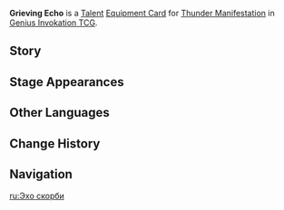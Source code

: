 {{Genius Invokation TCG Infobox
|id = 224021
|image = Grieving Echo Equipment Card.png
|type = Equipment Card
|group = Talent;Combat Action
|character = Thunder Manifestation
|skill = Strifeful Lightning
|effect = '''Combat Action''': When your active character is '''Thunder Manifestation''', equip this card.<br>After Thunder Manifestation equips this card, immediately use '''[[Strifeful Lightning]]''' once.<br>When '''Thunder Manifestation''', with this card equipped, is in play, when opponents with '''Lightning Rod''' attached take DMG: You draw 1 card (Once per Round)
|matching = 3 
|element = Electro
|source1 = Achieve victory within 5 Rounds in [[Genius Invokation TCG/Stage/Finnick/Lament of the Thunder Manifestation|Lament of the Thunder Manifestation]]
|source2 = Win with less than 2 characters defeated in [[Genius Invokation TCG/Stage/Finnick/Lament of the Thunder Manifestation|Lament of the Thunder Manifestation]]
}}
'''Grieving Echo''' is a [[Talent Card|Talent]] [[Equipment Card]] for [[Thunder Manifestation (Character Card)|Thunder Manifestation]] in [[Genius Invokation TCG]].

==Story==
{{Description|That which drives the Thunder Manifestation is a much more primal fury...|title=Thunder Manifestation: Grieving Echo}}

==Stage Appearances==
{{Genius Invokation TCG Stage Appearances}}

==Other Languages==
{{Other Languages
|en      = Grieving Echo
|zhs     = 悲号回唱
|zhs_rm  = 
|zht     = 悲號回唱
|zht_rm  = 
|zh_tl   = 
|ja      = 悲嘆号泣
|ja_rm   = Hitan Goukyuu
|ja_tl   = Grieving Lamentation
|ko      = 통곡의 메아리
|ko_rm   = 
|ko_tl   = 
|es      = Eco desconsolador
|es_tl   = Disconsolate Echo
|fr      = Écho de lamentation
|fr_tl   = Echo of Lamentation
|ru      = Эхо скорби
|ru_tl   = 
|th      = Grieving Echo
|vi      = Tiếng Than Vang Vọng
|vi_tl   = 
|de      = Echo der Trauer
|de_tl   = Echo of Grief
|id      = Grieving Echo
|pt      = Eco Trágico
|pt_tl   = 
|tr      = Kederli Yankı
|tr_tl   = 
|it      = Eco di dolore
|it_tl   = 
}}

==Change History==
{{Change History|4.3}}

==Navigation==
{{Genius Invokation TCG Navbox|Equipment Card}}

[[ru:Эхо скорби]]